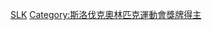 {{Commonscat|Olympic silver medalists for Slovakia}}

[[Category:奥林匹克运动会银牌得主|SLK]]
[[Category:斯洛伐克奧林匹克運動會獎牌得主|Category:斯洛伐克奧林匹克運動會獎牌得主]]